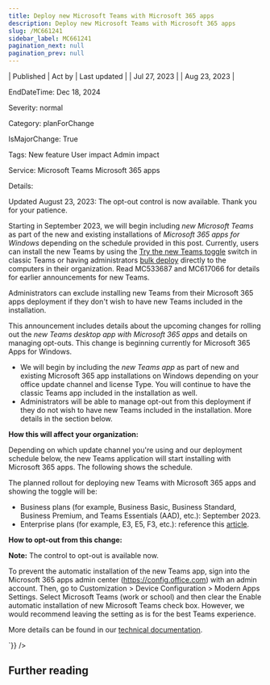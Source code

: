 ```yaml
---
title: Deploy new Microsoft Teams with Microsoft 365 apps
description: Deploy new Microsoft Teams with Microsoft 365 apps
slug: /MC661241
sidebar_label: MC661241
pagination_next: null
pagination_prev: null
---
```



| Published | Act by | Last updated |
| Jul 27, 2023 |  | Aug 23, 2023 |

EndDateTime: Dec 18, 2024

Severity: normal

Category: planForChange

IsMajorChange: True

Tags: New feature User impact Admin impact

Service: Microsoft Teams Microsoft 365 apps

Details: 

<div dangerouslySetInnerHTML={{__html:`
<p>Updated August 23, 2023: The opt-out control is now available. Thank you for your patience.</p><p>Starting in September 2023, we will begin including <i>new Microsoft Teams</i> as part of the new and existing installations of <i>Microsoft 365 apps for Windows</i> depending on the schedule provided in this post. Currently, users can install the new Teams by using the <a href="https://learn.microsoft.com/microsoftteams/new-teams-deploy-using-policies?tabs=teams-admin-center" target="_blank">Try the new Teams toggle</a> switch in classic Teams or having administrators <a href="https://learn.microsoft.com/microsoftteams/new-teams-bulk-install-client" target="_blank">bulk deploy</a> directly to the computers in their organization. Read MC533687 and MC617066 for details for earlier announcements for new Teams.
</p><p>Administrators can exclude installing new Teams from their Microsoft 365 apps deployment if they don't wish to have new Teams included in the installation. 
</p><p>This announcement includes details about the upcoming changes for rolling out the <i>new Teams desktop app with Microsoft 365 apps</i> and details on managing opt-outs. This change is beginning currently for Microsoft 365 Apps for Windows. 
</p><ul><li>We will begin by including the <i>new Teams app</i> as part of new and existing Microsoft 365 app installations on Windows depending on your office update channel and license Type. You will continue to have the classic Teams app included in the installation as well.  
</li><li>Administrators will be able to manage opt-out from this deployment if they do not wish to have new Teams included in the installation. More details in the section below.
</li></ul><p><b>How this will affect your organization:</b></p><p>Depending on which update channel you're using and our deployment schedule below, the new Teams application will start installing with Microsoft 365 apps. The following shows the schedule.
</p><p>The planned rollout for deploying new Teams with Microsoft 365 apps and showing the toggle will be:
</p><ul><li>Business plans (for example, Business Basic, Business Standard, Business Premium, and Teams Essentials (AAD), etc.): September 2023.
</li><li>Enterprise plans (for example, E3, E5, F3, etc.): reference this <a href="https://learn.microsoft.com/MicrosoftTeams/new-teams-deploy-with-m365apps#when-will-the-new-microsoft-teams-be-included-with-installations-of-microsoft-365-apps" target="_blank">article</a>.
</li></ul><p><b>How to opt-out from this change:</b></p><p><b>Note:</b>  The control to opt-out is available now.&nbsp;</p><p>To prevent the automatic installation of the new Teams app, sign into the Microsoft 365 apps admin center (<a href="https://config.office.com" target="_blank">https://config.office.com</a>) with an admin account. Then, go to Customization &gt; Device Configuration &gt; Modern Apps Settings. Select Microsoft Teams (work or school) and then clear the Enable automatic installation of new Microsoft Teams check box. However, we would recommend leaving the setting as is for the best Teams experience. 
</p><p>More details can be found in our <a href="https://learn.microsoft.com/MicrosoftTeams/new-teams-deploy-with-m365apps" target="_blank">technical documentation</a>.
</p>
`}} />

## Further reading
